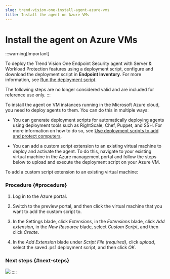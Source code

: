 ```yaml
---
slug: trend-vision-one-install-agent-azure-vms
title: Install the agent on Azure VMs
---
```

# Install the agent on Azure VMs

:::warning[Important]

To deploy the Trend Vision One Endpoint Security agent with Server & Workload Protection features using a deployment script, configure and download the deployment script in **Endpoint Inventory**. For more information, see [Run the deployment script](using-endpoint-deployment-script.mdx).

The following steps are no longer considered valid and are included for reference use only.
:::

To install the agent on VM instances running in the Microsoft Azure cloud, you need to deploy agents to them. You can do this in multiple ways:

- You can generate deployment scripts for automatically deploying agents using deployment tools such as RightScale, Chef, Puppet, and SSH. For more information on how to do so, see [Use deployment scripts to add and protect computers](deployment-scripts-add-computers.mdx).

- You can add a custom script extension to an existing virtual machine to deploy and activate the agent. To do this, navigate to your existing virtual machine in the Azure management portal and follow the steps below to upload and execute the deployment script on your Azure VM.

To add a custom script extension to an existing virtual machine:

### Procedure {#procedure}

1.  Log in to the Azure portal.

2.  Switch to the preview portal, and then click the virtual machine that you want to add the custom script to.

3.  In the Settings blade, click *Extensions*, in the *Extensions* blade, click *Add extension*, in the *New Resource* blade, select *Custom Script*, and then click *Create*.

4.  In the *Add Extension* blade under *Script File (required)*, click *upload*, select the saved .ps1 deployment script, and then click *OK*.

### Next steps {#next-steps}

![](/images/azure-add-customscript=1fa2642c-37c1-436f-a738-e981cb88e6c8.webp)
::::
